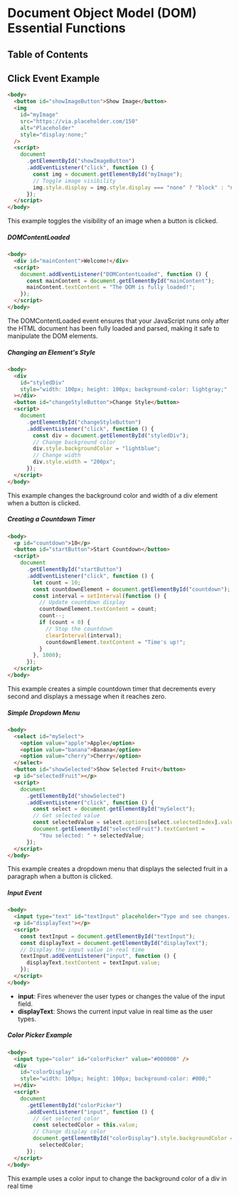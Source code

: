 
# Document Object Model (DOM) Essential Functions

## Table of Contents

## Click Event Example

```html
<body>
  <button id="showImageButton">Show Image</button>
  <img
    id="myImage"
    src="https://via.placeholder.com/150"
    alt="Placeholder"
    style="display:none;"
  />
  <script>
    document
      .getElementById("showImageButton")
      .addEventListener("click", function () {
        const img = document.getElementById("myImage");
        // Toggle image visibility
        img.style.display = img.style.display === "none" ? "block" : "none";
      });
  </script>
</body>
```

This example toggles the visibility of an image when a button is clicked.

##### DOMContentLoaded

```html
<body>
  <div id="mainContent">Welcome!</div>
  <script>
    document.addEventListener("DOMContentLoaded", function () {
      const mainContent = document.getElementById("mainContent");
      mainContent.textContent = "The DOM is fully loaded!";
    });
  </script>
</body>
```

The DOMContentLoaded event ensures that your JavaScript runs only after the HTML document has been fully loaded and parsed, making it safe to manipulate the DOM elements.

##### Changing an Element's Style

```html
<body>
  <div
    id="styledDiv"
    style="width: 100px; height: 100px; background-color: lightgray;"
  ></div>
  <button id="changeStyleButton">Change Style</button>
  <script>
    document
      .getElementById("changeStyleButton")
      .addEventListener("click", function () {
        const div = document.getElementById("styledDiv");
        // Change background color
        div.style.backgroundColor = "lightblue";
        // Change width
        div.style.width = "200px";
      });
  </script>
</body>
```

This example changes the background color and width of a div element when a button is clicked.

##### Creating a Countdown Timer

```html
<body>
  <p id="countdown">10</p>
  <button id="startButton">Start Countdown</button>
  <script>
    document
      .getElementById("startButton")
      .addEventListener("click", function () {
        let count = 10;
        const countdownElement = document.getElementById("countdown");
        const interval = setInterval(function () {
          // Update countdown display
          countdownElement.textContent = count;
          count--;
          if (count < 0) {
            // Stop the countdown
            clearInterval(interval);
            countdownElement.textContent = "Time's up!";
          }
        }, 1000);
      });
  </script>
</body>
```

This example creates a simple countdown timer that decrements every second and displays a message when it reaches zero.

##### Simple Dropdown Menu

```html
<body>
  <select id="mySelect">
    <option value="apple">Apple</option>
    <option value="banana">Banana</option>
    <option value="cherry">Cherry</option>
  </select>
  <button id="showSelected">Show Selected Fruit</button>
  <p id="selectedFruit"></p>
  <script>
    document
      .getElementById("showSelected")
      .addEventListener("click", function () {
        const select = document.getElementById("mySelect");
        // Get selected value
        const selectedValue = select.options[select.selectedIndex].value;
        document.getElementById("selectedFruit").textContent =
          "You selected: " + selectedValue;
      });
  </script>
</body>
```

This example creates a dropdown menu that displays the selected fruit in a paragraph when a button is clicked.

##### Input Event

```html
<body>
  <input type="text" id="textInput" placeholder="Type and see changes..." />
  <p id="displayText"></p>
  <script>
    const textInput = document.getElementById("textInput");
    const displayText = document.getElementById("displayText");
    // Display the input value in real time
    textInput.addEventListener("input", function () {
      displayText.textContent = textInput.value;
    });
  </script>
</body>
```

- **input**: Fires whenever the user types or changes the value of the input field.
- **displayText**: Shows the current input value in real time as the user types.

##### Color Picker Example

```html
<body>
  <input type="color" id="colorPicker" value="#000000" />
  <div
    id="colorDisplay"
    style="width: 100px; height: 100px; background-color: #000;"
  ></div>
  <script>
    document
      .getElementById("colorPicker")
      .addEventListener("input", function () {
        // Get selected color
        const selectedColor = this.value;
        // Change display color
        document.getElementById("colorDisplay").style.backgroundColor =
          selectedColor;
      });
  </script>
</body>
```

This example uses a color input to change the background color of a div in real time

